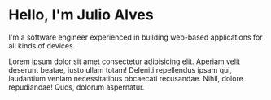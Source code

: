 # Hello, I'm <span className="inline-block">Julio Alves</span>

I'm a software engineer experienced in building web-based applications for all kinds of devices.

Lorem ipsum dolor sit amet consectetur adipisicing elit. Aperiam velit deserunt beatae, iusto ullam totam! Deleniti repellendus ipsam qui, laudantium veniam necessitatibus obcaecati recusandae. Nihil, dolore repudiandae! Quos, dolorum aspernatur.
